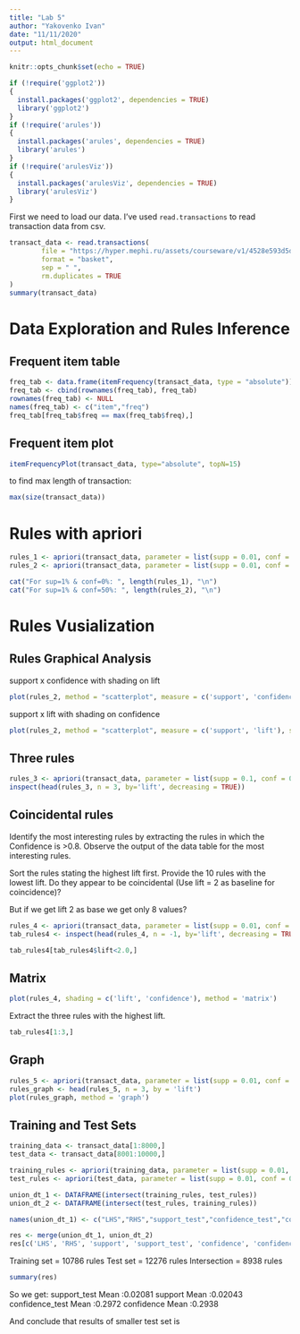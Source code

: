 ```yaml
---
title: "Lab 5"
author: "Yakovenko Ivan"
date: "11/11/2020"
output: html_document
---
```


```r
knitr::opts_chunk$set(echo = TRUE)
```

```r
if (!require('ggplot2'))
{
  install.packages('ggplot2', dependencies = TRUE)
  library('ggplot2')
}
if (!require('arules'))
{
  install.packages('arules', dependencies = TRUE)
  library('arules')
}
if (!require('arulesViz'))
{
  install.packages('arulesViz', dependencies = TRUE)
  library('arulesViz')
}
```
First we need to load our data. I've used `read.transactions` to read transaction data from csv.

```r
transact_data <- read.transactions(
        file = "https://hyper.mephi.ru/assets/courseware/v1/4528e593d5d574a075e15cab1da2383b/asset-v1:MEPhIx+CS712DS+2020Fall+type@asset+block/AssociationRules.csv",
        format = "basket",
        sep = " ",
        rm.duplicates = TRUE
)
summary(transact_data)
```
# Data Exploration and Rules Inference
## Frequent item table
```r
freq_tab <- data.frame(itemFrequency(transact_data, type = "absolute"))
freq_tab <- cbind(rownames(freq_tab), freq_tab)
rownames(freq_tab) <- NULL
names(freq_tab) <- c("item","freq")
freq_tab[freq_tab$freq == max(freq_tab$freq),]
```

## Frequent item plot
```r
itemFrequencyPlot(transact_data, type="absolute", topN=15)
```

to find max length of transaction:
```r
max(size(transact_data))
```

# Rules with apriori
```r
rules_1 <- apriori(transact_data, parameter = list(supp = 0.01, conf = 0.0, target = "rules"))
rules_2 <- apriori(transact_data, parameter = list(supp = 0.01, conf = 0.5, target = "rules"))
```

```r
cat("For sup=1% & conf=0%: ", length(rules_1), "\n")
cat("For sup=1% & conf=50%: ", length(rules_2), "\n")
```


# Rules Vusialization
## Rules Graphical Analysis

support x confidence with shading on lift

```r
plot(rules_2, method = "scatterplot", measure = c('support', 'confidence'), shading = 'lift', jitter = 0)
```

support x lift with shading on confidence

```r
plot(rules_2, method = "scatterplot", measure = c('support', 'lift'), shading = 'confidence', jitter = 0)
```

## Three rules


```r
rules_3 <- apriori(transact_data, parameter = list(supp = 0.1, conf = 0.5))
inspect(head(rules_3, n = 3, by='lift', decreasing = TRUE))
```
## Coincidental rules
Identify the most interesting rules by extracting the rules in which the Confidence is >0.8. Observe the output of the data table for the most interesting rules.

Sort the rules stating the highest lift first. Provide the 10 rules with the lowest lift. Do they appear to be coincidental (Use lift = 2 as baseline for coincidence)? 

But if we get lift 2 as base we get only 8 values?
```r
rules_4 <- apriori(transact_data, parameter = list(supp = 0.01, conf = 0.8))
tab_rules4 <- inspect(head(rules_4, n = -1, by='lift', decreasing = TRUE))
```

```r
tab_rules4[tab_rules4$lift<2.0,]
```


## Matrix
```r
plot(rules_4, shading = c('lift', 'confidence'), method = 'matrix')
```


Extract the three rules with the highest lift.
```r
tab_rules4[1:3,]
```


## Graph
```r
rules_5 <- apriori(transact_data, parameter = list(supp = 0.01, conf = 0.5))
rules_graph <- head(rules_5, n = 3, by = 'lift')
plot(rules_graph, method = 'graph')
```


## Training and Test Sets
```r
training_data <- transact_data[1:8000,]
test_data <- transact_data[8001:10000,]

training_rules <- apriori(training_data, parameter = list(supp = 0.01, conf = 0.1))
test_rules <- apriori(test_data, parameter = list(supp = 0.01, conf = 0.1))
```

```r
union_dt_1 <- DATAFRAME(intersect(training_rules, test_rules))
union_dt_2 <- DATAFRAME(intersect(test_rules, training_rules))
```


```r
names(union_dt_1) <- c("LHS","RHS","support_test","confidence_test","coverage_test","lift_test", "count_test")
```

```r
res <- merge(union_dt_1, union_dt_2)
res[c('LHS', 'RHS', 'support', 'support_test', 'confidence', 'confidence_test')]
```

Training set = 10786 rules
Test set = 12276 rules 
Intersection = 8938 rules

```r
summary(res)
```


So we get:
support_test    Mean   :0.02081
support         Mean   :0.02043
confidence_test Mean   :0.2972
confidence      Mean   :0.2938

And conclude that results of smaller test set is 
